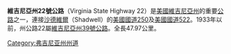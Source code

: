 '''維吉尼亞州22號公路'''（Virginia State Highway 22）是[[美國|美國]][[維吉尼亞州|維吉尼亞州]]的重要[[公路|公路]]之一，連接[[沙德維爾|沙德維爾]]（Shadwell）的[[美國國道250|美國國道250]]及[[美國國道522|美國國道522]]。1933年以前，州公路22屬[[維吉尼亞州39號公路|維吉尼亞州39號公路]]。全長47.97公里。

[[Category:弗吉尼亚州州道|Category:弗吉尼亚州州道]]


{{Virginia-road-stub}}